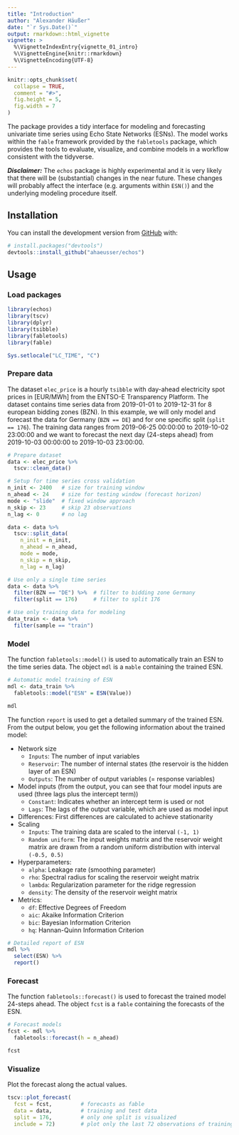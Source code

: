 ```yaml
---
title: "Introduction"
author: "Alexander Häußer"
date: "`r Sys.Date()`"
output: rmarkdown::html_vignette
vignette: >
  %\VignetteIndexEntry{vignette_01_intro}
  %\VignetteEngine{knitr::rmarkdown}
  %\VignetteEncoding{UTF-8}
---
```


```r
knitr::opts_chunk$set(
  collapse = TRUE,
  comment = "#>",
  fig.height = 5,
  fig.width = 7
)
```

The package provides a tidy interface for modeling and forecasting univariate time series using Echo State Networks (ESNs). The model works within the `fable` framework provided by the `fabletools` package, which provides the tools to evaluate, visualize, and combine models in a workflow consistent with the tidyverse.

***Disclaimer:*** The `echos` package is highly experimental and it is very likely that there will be (substantial) changes in the near future. These changes will probably affect the interface (e.g. arguments within `ESN()`) and the underlying modeling procedure itself.


## Installation

You can install the development version from [GitHub](https://github.com/) with:

``` r
# install.packages("devtools")
devtools::install_github("ahaeusser/echos")
```
## Usage

### Load packages
```r
library(echos)
library(tscv)
library(dplyr)
library(tsibble)
library(fabletools)
library(fable)
```

```r
Sys.setlocale("LC_TIME", "C")
```


### Prepare data

The dataset `elec_price` is a hourly `tsibble` with day-ahead electricity spot prices in [EUR/MWh] from the ENTSO-E Transparency Platform. The dataset contains time series data from 2019-01-01 to 2019-12-31 for 8 european bidding zones (BZN). In this example, we will only model and forecast the data for Germany (`BZN == DE`) and for one specific split (`split == 176`). The training data ranges from 2019-06-25 00:00:00 to 2019-10-02 23:00:00 and we want to forecast the next day (24-steps ahead) from 2019-10-03 00:00:00 to 2019-10-03 23:00:00.

```r

# Prepare dataset
data <- elec_price %>%
  tscv::clean_data()

# Setup for time series cross validation
n_init <- 2400   # size for training window
n_ahead <- 24    # size for testing window (forecast horizon)
mode <- "slide"  # fixed window approach
n_skip <- 23     # skip 23 observations
n_lag <- 0       # no lag

data <- data %>%
  tscv::split_data(
    n_init = n_init,
    n_ahead = n_ahead,
    mode = mode,
    n_skip = n_skip,
    n_lag = n_lag)

# Use only a single time series
data <- data %>%
  filter(BZN == "DE") %>%  # filter to bidding zone Germany
  filter(split == 176)     # filter to split 176

# Use only training data for modeling
data_train <- data %>%
  filter(sample == "train")

```

### Model

The function `fabletools::model()` is used to automatically train an ESN to the time series data. The object `mdl` is a `mable` containing the trained ESN.

```r
# Automatic model training of ESN
mdl <- data_train %>%
  fabletools::model("ESN" = ESN(Value))

mdl
```

The function `report` is used to get a detailed summary of the trained ESN. From the output below, you get the following information about the trained model:

* Network size
  * `Inputs`: The number of input variables
  * `Reservoir`: The number of internal states (the reservoir is the hidden layer of an ESN)
  * `Outputs`: The number of output variables (= response variables)
* Model inputs (from the output, you can see that four model inputs are used (three lags plus the intercept term))
  * `Constant`: Indicates whether an intercept term is used or not
  * `Lags`: The lags of the output variable, which are used as model input
* Differences: First differences are calculated to achieve stationarity
* Scaling
  * `Inputs`: The training data are scaled to the interval `(-1, 1)`
  * `Random uniform`: The input weights matrix and the reservoir weight matrix are drawn from a random uniform distribution with interval `(-0.5, 0.5)`
* Hyperparameters:
  * `alpha`: Leakage rate (smoothing parameter)
  * `rho`: Spectral radius for scaling the reservoir weight matrix
  * `lambda`: Regularization parameter for the ridge regression
  * `density`: The density of the reservoir weight matrix
* Metrics:
  * `df`: Effective Degrees of Freedom
  * `aic`: Akaike Information Criterion
  * `bic`: Bayesian Information Criterion
  * `hq`: Hannan-Quinn Information Criterion


```r
# Detailed report of ESN
mdl %>%
  select(ESN) %>%
  report()

```


### Forecast

The function `fabletools::forecast()` is used to forecast the trained model 24-steps ahead. The object `fcst` is a `fable` containing the forecasts of the ESN.

```r
# Forecast models
fcst <- mdl %>%
  fabletools::forecast(h = n_ahead)

fcst
```


### Visualize

Plot the forecast along the actual values.

```r
tscv::plot_forecast(
  fcst = fcst,         # forecasts as fable
  data = data,         # training and test data
  split = 176,         # only one split is visualized
  include = 72)        # plot only the last 72 observations of training data

```
